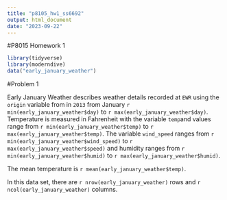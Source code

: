 ```yaml
---
title: "p8105_hw1_ss6692"
output: html_document
date: "2023-09-22"
---
```

#P8015 Homework 1
```r
library(tidyverse)
library(moderndive)
data("early_january_weather")
```
#Problem 1

Early January Weather describes weather details recorded at `EWR` using the `origin` variable from in `2013` from January `r min(early_january_weather$day)` to `r max(early_january_weather$day)`. Temperature is measured in Fahrenheit with the variable `temp`and values range from `r min(early_january_weather$temp)` to `r max(early_january_weather$temp)`. The variable `wind_speed` ranges from `r min(early_january_weather$wind_speed)` to `r max(early_january_weather$speed)` and humidity ranges from `r min(early_january_weather$humid)` to `r max(early_january_weather$humid)`.

The mean temperature is `r mean(early_january_weather$temp)`.

In this data set, there are `r nrow(early_january_weather)` rows and `r ncol(early_january_weather)` columns.








